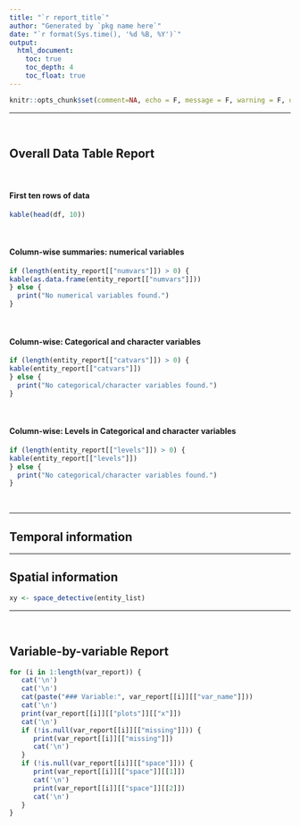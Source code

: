 ```yaml
---
title: "`r report_title`"
author: "Generated by `pkg name here`"
date: "`r format(Sys.time(), '%d %B, %Y')`"
output:
  html_document:
    toc: true
    toc_depth: 4
    toc_float: true
---
```


```r
knitr::opts_chunk$set(comment=NA, echo = F, message = F, warning = F, out.width = '100%', fig.height = 3)
```

---

&nbsp;

## Overall Data Table Report 

&nbsp;

#### First ten rows of data

```r
kable(head(df, 10))
```

&nbsp;

#### Column-wise summaries: numerical variables

```r
if (length(entity_report[["numvars"]]) > 0) {
kable(as.data.frame(entity_report[["numvars"]]))
} else {
  print("No numerical variables found.")
}
```

&nbsp;

#### Column-wise: Categorical and character variables

```r
if (length(entity_report[["catvars"]]) > 0) {
kable(entity_report[["catvars"]])
} else {
  print("No categorical/character variables found.")
}
```

&nbsp;

#### Column-wise: Levels in Categorical and character variables

```r
if (length(entity_report[["levels"]]) > 0) {
kable(entity_report[["levels"]])
} else {
  print("No categorical/character variables found.")
}
```

&nbsp;

---

## Temporal information


---

## Spatial information

```r
xy <- space_detective(entity_list)
```


---

&nbsp;

## Variable-by-variable Report

```r
for (i in 1:length(var_report)) {
   cat('\n')
   cat('\n')
   cat(paste("### Variable:", var_report[[i]][["var_name"]]))
   cat('\n')
   print(var_report[[i]][["plots"]][["x"]])
   cat('\n')
   if (!is.null(var_report[[i]][["missing"]])) {
      print(var_report[[i]][["missing"]])
      cat('\n')
   }
   if (!is.null(var_report[[i]][["space"]])) {
      print(var_report[[i]][["space"]][[1]])
      cat('\n')
      print(var_report[[i]][["space"]][[2]])
      cat('\n')
   }
}
```